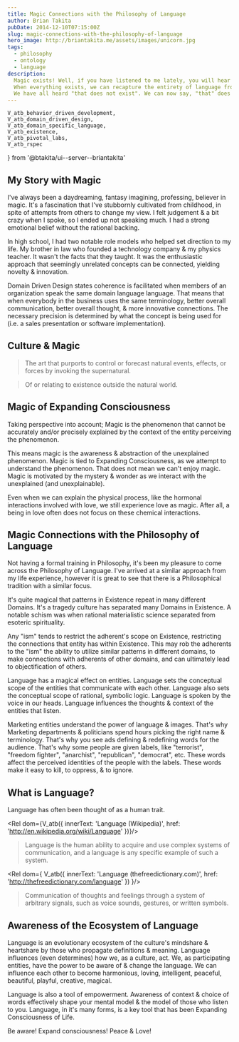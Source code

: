 ```yaml
---
title: Magic Connections with the Philosophy of Language
author: Brian Takita
pubDate: 2014-12-10T07:15:00Z
slug: magic-connections-with-the-philosophy-of-language
hero_image: http://briantakita.me/assets/images/unicorn.jpg
tags:
  - philosophy
  - ontology
  - language
description:
  Magic exists! Well, if you have listened to me lately, you will hear that everything exists (including fiction).
  When everything exists, we can recapture the entirety of language from those who impose restrictions on Existence.
  We have all heard "that does not exist". We can now say, "that" does exist & "that" is a useful concept.
---
```

	V_atb_behavior_driven_development,
	V_atb_domain_driven_design,
	V_atb_domain_specific_language,
	V_atb_existence,
	V_atb_pivotal_labs,
	V_atb_rspec
} from '@btakita/ui--server--briantakita'

<p>
	<Rel dom={
		fragment_(
			V_atb({ innerText: 'Magic', href: 'https://github.com/btakita/philosophy/blob/master/src/magic.md' }),
			` exists! Well,if you have listened to me lately, you will hear that `,
			V_atb({ href: 'https://github.com/btakita/philosophy/blob/master/src/exist.md' },
				'everything exists (including fiction)'),
			`. When everything exists, we can recapture the entirety of language from those who impose restrictions on `,
			V_atb_existence(),
			`. We have all heard "that does not exist". We can now say, "that" does exist & "that" is a useful concept.`
		)
	}/>
</p>
<p>
	<Rel dom={
		fragment_(
			`I'm happy to see my own homespun approach have a strong connection to an established Philosophical branch. The `,
			V_atb({ href: 'http://en.wikipedia.org/wiki/Philosophy_of_language' },
				'Philosophy of Language (Wikipedia)'),
			` brings concepts together into a system of logic to yield magical & insightful connections in Existence.`
		)
	}/>
</p>

## My Story with Magic

I've always been a daydreaming, fantasy imagining, professing, believer in magic. It's a fascination that I've
stubbornly cultivated from childhood, in spite of attempts from others to change my view. I felt judgement & a bit
crazy when I spoke, so I ended up not speaking much. I had a strong emotional belief without the rational backing.

In high school, I had two notable role models who helped set direction to my life. My brother in law who founded a
technology company & my physics teacher. It wasn't the facts that they taught. It was the enthusiastic approach that
seemingly unrelated concepts can be connected, yielding novelty & innovation.
<p>
	<Rel dom={
		fragment_(
			`I explored `,
			V_atb({ innerText: 'Engineering Physics', href: 'http://en.wikipedia.org/wiki/Engineering_physics' }),
			` in college & found I had a natural aptitude for software development. Ever since I started following the path
			of a technologist, I've wanted to explore the connections between technology & magic.`
		)
	}/>
</p>
<p>
	<Rel dom={
		fragment_(
			`My practice started with agile software development as a consultant for startups in San Francisco with
			Pivotal Computer Systems (now `,
			V_atb_pivotal_labs(),
			`). There was a new technique called `,
			V_atb_domain_driven_design(),
			` that was making it's way around. `,
			V_atb_domain_specific_language({ innerText: 'Domain Specific Languages (DSLs)' }),
			` became the rage. I became an early contributor to a `,
			V_atb_behavior_driven_development(),
			` framework called `,
			V_atb_rspec(),
			`. The premise behind rspec was to make automated testing software look more like the English language.`)
	}/>
</p>

Domain Driven Design states coherence is facilitated when members of an organization speak the same domain language
language. That means that when everybody in the business uses the same terminology, better overall communication,
better overall thought, & more innovative connections. The necessary precision is determined by what the concept is
being used for (i.e. a sales presentation or software implementation).
<p>
	<Rel dom={
		fragment_(
			`I also grew up with an interest in `,
			V_atb({ href: 'https://github.com/btakita/philosophy/blob/master/src/spirituality.md' },
				'spirituality'),
			` & the nature of Existence. I wanted to unify everything in Existence. What if we use Domain Driven Design
			principles where the Domain is Existence? Magic!`
		)
	}/>
</p>

## Culture & Magic
<p>
	<Rel dom={
		fragment_(
			`Culture has evolved a definition of `,
			V_atb({ innerText: 'Magic (thefreedictionary.com)', href: 'https://www.thefreedictionary.com/magic'}),
			`.`
		)
	}/>
</p>

> The art that purports to control or forecast natural events, effects, or forces by invoking the supernatural.
<p>
	<Rel dom={
		fragment_(
			`Where `,
			V_atb({ innerText: 'Supernatural (thefreedictionary.com)',
				href: 'https://www.thefreedictionary.com/supernatural'
			}),
			` means.`)
	}/>
</p>

> Of or relating to existence outside the natural world.

## Magic of Expanding Consciousness
<p>
	<Rel dom={
		fragment_(
			`The cultural definition is accurate. However, let's add the qualification that supernatural is defined from the
			perspective of the `,
			V_atb({ innerText: 'entity', href: 'https://github.com/btakita/philosophy/blob/master/src/exist.md' }),
			` that is perceiving the event. That means prehistoric humans will see the thing that creates lightning as
			being supernatural, because prehistoric humans did not understand weather patterns. Modern humans don't see the
			thing that creates lightning as supernatural because there is a natural scientific explanation.`
		)
	}/>
</p>

Taking perspective into account; Magic is the phenomenon that cannot be accurately and/or precisely explained by the
context of the entity perceiving the phenomenon.

This means magic is the awareness & abstraction of the unexplained phenomenon. Magic is tied to Expanding
Consciousness, as we attempt to understand the phenomenon. That does not mean we can't enjoy magic. Magic is
motivated by the mystery & wonder as we interact with the unexplained (and unexplainable).

Even when we can explain the physical process, like the hormonal interactions involved with love, we still
experience love as magic. After all, a being in love often does not focus on these chemical interactions.

## Magic Connections with the Philosophy of Language

Not having a formal training in Philosophy, it's been my pleasure to come across the Philosophy of Language. I've
arrived at a similar approach from my life experience, however it is great to see that there is a Philosophical
tradition with a similar focus.

It's quite magical that patterns in Existence repeat in many different Domains. It's a tragedy culture has separated
many Domains in Existence. A notable schism was when rational materialistic science separated from esoteric
spirituality.

Any "ism" tends to restrict the adherent's scope on Existence, restricting the connections that entity has within
Existence. This may rob the adherents to the "ism" the ability to utilize similar patterns in different domains, to
make connections with adherents of other domains, and can ultimately lead to objectification of others.

Language has a magical effect on entities. Language sets the conceptual scope of the entities that communicate with
each other. Language also sets the conceptual scope of rational, symbolic logic. Language is spoken by the voice in
our heads. Language influences the thoughts & context of the entities that listen.

Marketing entities understand the power of language & images. That's why Marketing departments & politicians spend
hours picking the right name & terminology. That's why you see ads defining & redefining words for the audience.
That's why some people are given labels, like "terrorist", "freedom fighter", "anarchist", "republican", "democrat",
etc. These words affect the perceived identities of the people with the labels. These words make it easy to kill, to
oppress, & to ignore.

## What is Language?

Language has often been thought of as a human trait.

<Rel dom={V_atb({ innerText: 'Language (Wikipedia)', href: 'http://en.wikipedia.org/wiki/Language' })}/>

> Language is the human ability to acquire and use complex systems of communication, and a language is any specific
example of such a system.

<Rel dom={
	V_atb({
		innerText: 'Language (thefreedictionary.com)',
		href: 'http://thefreedictionary.com/language' })
}/>

> Communication of thoughts and feelings through a system of arbitrary signals, such as voice sounds, gestures, or
> written symbols.
<p>
	<Rel dom={
		fragment_(
			`We can expand the scope of Language to be utilized by any entity signaling another entity. That means plants
			have Language (`,
			V_atb({ href: 'http://www.pbs.org/wnet/nature/what-plants-talk-about-video-full-episode/8243/'},
				'What Plants Talk About'),
			`). Stars have Language. The Universe itself has Language. Concepts have Language.`)
	}/>
</p>

## Awareness of the Ecosystem of Language

Language is an evolutionary ecosystem of the culture's mindshare & heartshare by those who propagate definitions &
meaning. Language influences (even determines) how we, as a culture, act. We, as participating entities, have the
power to be aware of & change the language. We can influence each other to become harmonious, loving, intelligent,
peaceful, beautiful, playful, creative, magical.

Language is also a tool of empowerment. Awareness of context & choice of words effectively shape your mental model &
the model of those who listen to you. Language, in it's many forms, is a key tool that has been Expanding
Consciousness of Life.

Be aware! Expand consciousness! Peace & Love!
